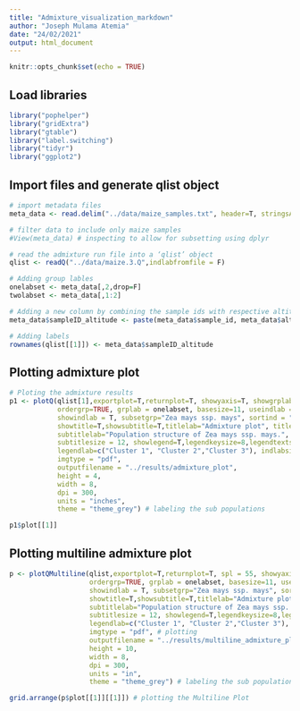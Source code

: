 ```yaml
---
title: "Admixture_visualization_markdown"
author: "Joseph Mulama Atemia"
date: "24/02/2021"
output: html_document
---
```


```r
knitr::opts_chunk$set(echo = TRUE)
```

## Load libraries

```r
library("pophelper")
library("gridExtra")
library("gtable")
library("label.switching")
library("tidyr")
library("ggplot2")
```

## Import files and generate qlist object

```r
# import metadata files
meta_data <- read.delim("../data/maize_samples.txt", header=T, stringsAsFactors=F)

# filter data to include only maize samples
#View(meta_data) # inspecting to allow for subsetting using dplyr 

# read the admixture run file into a ‘qlist’ object
qlist <- readQ("../data/maize.3.Q",indlabfromfile = F)

# Adding group lables
onelabset <- meta_data[,2,drop=F]
twolabset <- meta_data[,1:2]

# Adding a new column by combining the sample ids with respective altitudes for plotting. Some individuals were sampled from the same altitude
meta_data$sampleID_altitude <- paste(meta_data$sample_id, meta_data$altitude, sep="_")

# Adding labels
rownames(qlist[[1]]) <- meta_data$sampleID_altitude
```

## Plotting admixture plot
```r
# Ploting the admixture results
p1 <- plotQ(qlist[1],exportplot=T,returnplot=T, showyaxis=T, showgrplab = F,
            ordergrp=TRUE, grplab = onelabset, basesize=11, useindlab = T, # Ordering by spp.
            showindlab = T, subsetgrp="Zea mays ssp. mays", sortind = "all", # Selecting only maize samples
            showtitle=T,showsubtitle=T,titlelab="Admixture plot", titlesize = 14, # Adding title and subtitle
            subtitlelab="Population structure of Zea mays ssp. mays.",
            subtitlesize = 12, showlegend=T,legendkeysize=8,legendtextsize=10,
            legendlab=c("Cluster 1", "Cluster 2","Cluster 3"), indlabsize = 4,
            imgtype = "pdf",
            outputfilename = "../results/admixture_plot",
            height = 4,
            width = 8,
            dpi = 300,
            units = "inches",
            theme = "theme_grey") # labeling the sub populations

p1$plot[[1]]
```

## Plotting multiline admixture plot
```r
p <- plotQMultiline(qlist,exportplot=T,returnplot=T, spl = 55, showyaxis=T, 
                    ordergrp=TRUE, grplab = onelabset, basesize=11, useindlab = T, # Ordering by spp.
                    showindlab = T, subsetgrp="Zea mays ssp. mays", sortind = "all", # Selecting only maize samples
                    showtitle=T,showsubtitle=T,titlelab="Admixture plot", titlesize = 14, # Adding title and subtitle
                    subtitlelab="Population structure of Zea mays ssp. mays.",
                    subtitlesize = 12, showlegend=T,legendkeysize=8,legendtextsize=10,
                    legendlab=c("Cluster 1", "Cluster 2","Cluster 3"), indlabsize = 7,
                    imgtype = "pdf", # plotting
                    outputfilename = "../results/multiline_admixture_plot",
                    height = 10,
                    width = 8,
                    dpi = 300,
                    units = "in",
                    theme = "theme_grey") # labeling the sub populations

grid.arrange(p$plot[[1]][[1]]) # plotting the Multiline Plot
```

